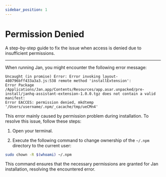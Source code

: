 ```yaml
---
sidebar_position: 1
---
```


# Permission Denied

A step-by-step guide to fix the issue when access is denied due to insufficient permissions.

---

When running Jan, you might encounter the following error message:

```
Uncaught (in promise) Error: Error invoking layout-480796bff433a3a3.js:538 remote method 'installExtension':
Error Package /Applications/Jan.app/Contents/Resources/app.asar.unpacked/pre-install/janhq-assistant-extension-1.0.0.tgz does not contain a valid manifest:
Error EACCES: permission denied, mkdtemp '/Users/username/.npm/_cacache/tmp/ueCMn4'
```

This error mainly caused by permission problem during installation. To resolve this issue, follow these steps:

1. Open your terminal.

2. Execute the following command to change ownership of the `~/.npm` directory to the current user:

```sh
sudo chown -R $(whoami) ~/.npm
```

This command ensures that the necessary permissions are granted for Jan installation, resolving the encountered error.